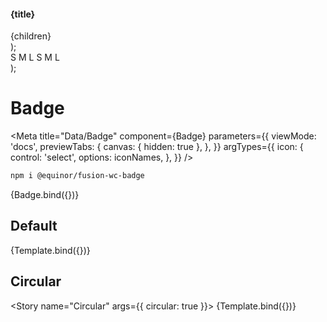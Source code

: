 


  <section>
    <h4>{title}</h4>
    <div style={{ display: 'flex', gap: '10px' }}>{children}</div>
  </section>
);

  <div>
    <Container title="Positions">
      <BadgeWrapper circular={props.circular}>
        <fwc-badge position="top-left" {...props} />
      </BadgeWrapper>
      <BadgeWrapper circular={props.circular}>
        <fwc-badge position="top-right" {...props} />
      </BadgeWrapper>
      <BadgeWrapper circular={props.circular}>
        <fwc-badge position="bottom-left" {...props} />
      </BadgeWrapper>
      <BadgeWrapper circular={props.circular}>
        <fwc-badge position="bottom-right" {...props} />
      </BadgeWrapper>
    </Container>
    <Container title="Sizes">
      <BadgeWrapper circular={props.circular}>
        <fwc-badge size="x-small" {...props}></fwc-badge>
      </BadgeWrapper>
      <BadgeWrapper circular={props.circular}>
        <fwc-badge size="small" {...props}></fwc-badge>
      </BadgeWrapper>
      <BadgeWrapper circular={props.circular}>
        <fwc-badge size="medium" {...props}></fwc-badge>
      </BadgeWrapper>
      <BadgeWrapper circular={props.circular}>
        <fwc-badge size="large" {...props}></fwc-badge>
      </BadgeWrapper>
    </Container>
    <Container title="Colors">
      <BadgeWrapper circular={props.circular}>
        <fwc-badge size="medium" color="primary" {...props} />
      </BadgeWrapper>
      <BadgeWrapper circular={props.circular}>
        <fwc-badge size="medium" color="secondary" {...props} />
      </BadgeWrapper>
      <BadgeWrapper circular={props.circular}>
        <fwc-badge size="medium" color="success" {...props} />
      </BadgeWrapper>
      <BadgeWrapper circular={props.circular}>
        <fwc-badge size="medium" color="danger" {...props} />
      </BadgeWrapper>
      <BadgeWrapper circular={props.circular}>
        <fwc-badge size="medium" color="warning" {...props} />
      </BadgeWrapper>
      <BadgeWrapper circular={props.circular}>
        <fwc-badge size="medium" color="disabled" {...props} />
      </BadgeWrapper>
    </Container>
    <Container title="Icon">
      <BadgeWrapper circular={props.circular}>
        <fwc-badge size="small" icon="person" {...props}>
          S
        </fwc-badge>
      </BadgeWrapper>
      <BadgeWrapper circular={props.circular}>
        <fwc-badge size="medium" icon="person" {...props}>
          M
        </fwc-badge>
      </BadgeWrapper>
      <BadgeWrapper circular={props.circular}>
        <fwc-badge size="large" icon="person" {...props}>
          L
        </fwc-badge>
      </BadgeWrapper>
    </Container>
    <Container title="Value">
      <BadgeWrapper circular={props.circular}>
        <fwc-badge size="small" value="S" {...props}>
          S
        </fwc-badge>
      </BadgeWrapper>
      <BadgeWrapper circular={props.circular}>
        <fwc-badge size="medium" value="M" {...props}>
          M
        </fwc-badge>
      </BadgeWrapper>
      <BadgeWrapper circular={props.circular}>
        <fwc-badge size="large" value="L" {...props}>
          L
        </fwc-badge>
      </BadgeWrapper>
    </Container>
    <Container title="Clickable">
      <BadgeWrapper circular={props.circular}>
        <fwc-badge icon="settings" color="primary" clickable {...props} />
      </BadgeWrapper>
    </Container>
    <Container title="Disabled">
      <BadgeWrapper circular={props.circular}>
        <fwc-badge disabled {...props} />
      </BadgeWrapper>
    </Container>
  </div>
);

# Badge

<Meta
  title="Data/Badge"
  component={Badge}
  parameters={{
    viewMode: 'docs',
    previewTabs: {
      canvas: { hidden: true },
    },
  }}
  argTypes={{
    icon: {
      control: 'select',
      options: iconNames,
    },
  }}
/>

```sh
npm i @equinor/fusion-wc-badge
```

<Canvas>
  <Story name="Default" args={{ label: 'badge' }} parameters={{ chromatic: { disableSnapshot: true } }}>
    {Badge.bind({})}
  </Story>
</Canvas>

<ArgsTable story="Default" />

## Default

<Story name="Rectangular" args={{}}>
  {Template.bind({})}
</Story>

## Circular

<Story name="Circular" args={{ circular: true }}>
  {Template.bind({})}
</Story>
